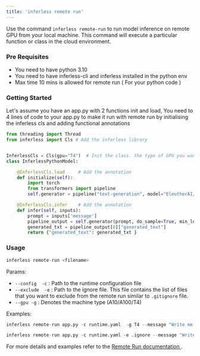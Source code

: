 ```yaml
---
title: 'inferless remote run'
---
```


Use the command `inferless remote-run` to run model inference on remote GPU from your local machine.
This command will execute a particular function or class in the cloud environment.

### Pre Requisites 

- You need to have python 3.10 
- You need to have inferless-cli and inferless installed in the python env 
- Max time 10 mins is allowed for remote run ( For your python code )

### Getting Started 

Let's assume you have an app.py with 2 functions init and load, You need to 4 lines of code to your app.py to make it run with remote run by initialising the inferless cls and adding functional annotations

```python
from threading import Thread
from inferless import Cls # Add the inferless library


InferlessCls = Cls(gpu="T4")  # Init the class. the type of GPU you want to run with (This can be passed from the command argument aswell)
class InferlessPythonModel:

    @InferlessCls.load     # Add the annotation
    def initialize(self):
        import torch
        from transformers import pipeline
        self.generator = pipeline("text-generation", model="EleutherAI/gpt-neo-125M",device=0)

    @InferlessCls.infer    # Add the annotation
    def infer(self, inputs):
        prompt = inputs['message']
        pipeline_output = self.generator(prompt, do_sample=True, min_length=120)
        generated_txt = pipeline_output[0]["generated_text"]
        return {"generated_text": generated_txt }

```

### Usage

```python
inferless remote-run <filename>
```

Params:

- `--config  -c` : Path to the runtime configuration file
- `--exclude  -e` : Path to the ignore file. This file contains the list of files that you want to exclude from the remote run similar to `.gitignore` file.
- `--gpu -g` : Denotes the machine type (A10/A100/T4)

Examples:

```python
inferless remote-run app.py -c runtime.yaml  -g T4 --message "Write me a story of the World"
```

```python
inferless remote-run app.py -c runtime.yaml -e .ignore --message "Write me a story of the World"
```

For more details and examples refer to the <a  href="/api-reference/remote-run" > Remote Run documentation </a>.
